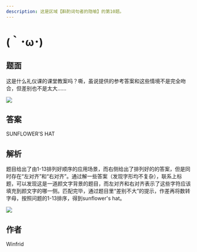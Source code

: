 ```yaml
---
description: 这是区域【斟酌词句者的隐喻】的第10题。
---
```


# (｀･ω･)

## 题面

这是什么礼仪课的课堂教案吗？嘶，虽说提供的参考答案和这些情境不是完全吻合，但差别也不是太大……

![](./10-o.assets/image_1.webp)

## 答案

SUNFLOWER'S HAT

## 解析

题目给出了由1-13排列好顺序的应用场景，而右侧给出了排列好的的答案，但是同时存在“左对齐”和“右对齐”。通过解一些答案（发现字形均不复杂），联系上标题，可以发现这是一道颜文字背景的题目，而左对齐和右对齐表示了这些字符应该填充到颜文字的哪一侧。匹配完毕，通过题目里“差别不大”的提示，作差再将数转字母，按照问题的1-13排序，得到sunflower's hat。

![](./10-o.assets/image_2.webp)

## 作者

Winfrid

